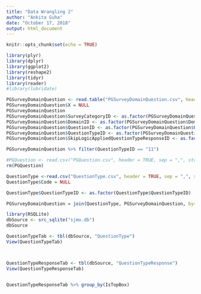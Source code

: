 ```yaml
---
title: "Data Wrangling 2"
author: "Ankita Guha"
date: "October 17, 2018"
output: html_document
---
```


```r
knitr::opts_chunk$set(echo = TRUE)
```

```r
library(plyr)
library(dplyr)
library(ggplot2)
library(reshape2)
library(tidyr)
library(reader)
#library(lubridate)
```


```r
PGSurveyDomainQuestion <- read.table("PGSurveyDomainQuestion.csv", header = TRUE, sep = ",", stringsAsFactors = FALSE)
PGSurveyDomainQuestion$X = NULL
PGSurveyDomainQuestion
PGSurveyDomainQuestion$SurveyCategoryID <- as.factor(PGSurveyDomainQuestion$SurveyCategoryID)
PGSurveyDomainQuestion$DomainID <- as.factor(PGSurveyDomainQuestion$DomainID)
PGSurveyDomainQuestion$QuestionID <- as.factor(PGSurveyDomainQuestion$QuestionID)
PGSurveyDomainQuestion$QuestionTypeID <- as.factor(PGSurveyDomainQuestion$QuestionTypeID)
PGSurveyDomainQuestion$SkipLogicAppliedQuestionTypeResponseID <- as.factor(PGSurveyDomainQuestion$SkipLogicAppliedQuestionTypeResponseID)

PGSurveyDomainQuestion %>% filter(QuestionTypeID == "11")
```



```r
#PGQuestion <- read.csv("PGQuestion.csv", header = TRUE, sep = ",", stringsAsFactors = FALSE)
rm(PGQuestion)
```


```r
QuestionType <-read.csv("QuestionType.csv", header = TRUE, sep = ",", stringsAsFactors = FALSE)
QuestionType$Code = NULL

QuestionType$QuestionTypeID <- as.factor(QuestionType$QuestionTypeID)
```


```r
PGSurveyDomainQuestion = join(QuestionType, PGSurveyDomainQuestion, by=c("QuestionTypeID"))
```


```r
library(RSQLite)
dbSource <- src_sqlite("sjmo.db")
dbSource
```

```r
QuestionTypeTab <- tbl(dbSource, "QuestionType")
View(QuestionTypeTab)



QuestionTypeResponseTab <- tbl(dbSource, "QuestionTypeResponse")
View(QuestionTypeResponseTab)


QuestionTypeResponseTab %>% group_by(IsTopBox)
```


